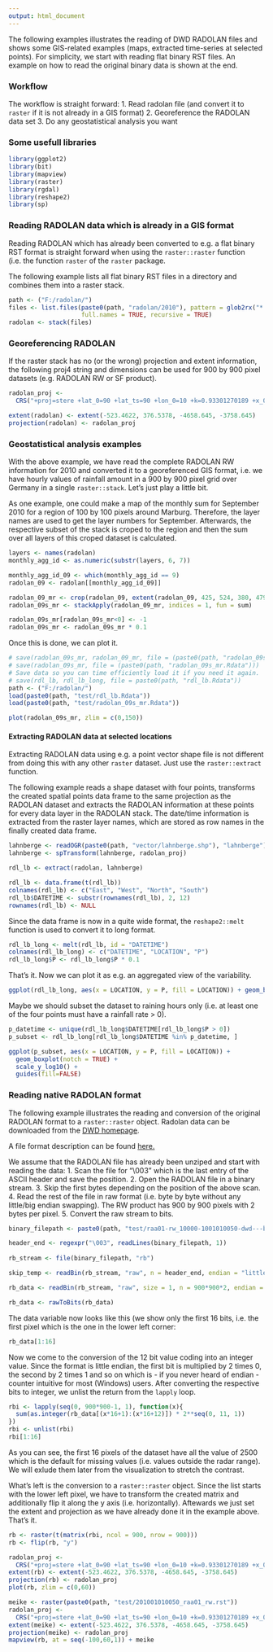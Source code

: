 ```yaml
---
output: html_document
---
```


The following examples illustrates the reading of DWD RADOLAN files and shows some GIS-related examples (maps, extracted time-series at selected points). For simplicity, we start with reading flat binary RST files.
An example on how to read the original binary data is shown at the end.

### Workflow

The workflow is straight forward:
1. Read radolan file (and convert it to ``raster`` if it is not already in a GIS format)
2. Georeference the RADOLAN data set
3. Do any geostatistical analysis you want

### Some usefull libraries
```r
library(ggplot2)
library(bit)
library(mapview)
library(raster)
library(rgdal)
library(reshape2)
library(sp)
```

### Reading RADOLAN data which is already in a GIS format
Reading RADOLAN which has already been converted to e.g. a flat binary RST format is straight forward when using the ``raster::raster`` function (i.e. the function ``raster`` of the ``raster`` package.

The following example lists all flat binary RST files in a directory and combines them into a raster stack.
```r
path <- ("F:/radolan/")
files <- list.files(paste0(path, "radolan/2010"), pattern = glob2rx("*.rst"), 
                    full.names = TRUE, recursive = TRUE)
radolan <- stack(files)
```

### Georeferencing RADOLAN
If the raster stack has no (or the wrong) projection and extent information, the following proj4 string and dimensions can be used for 900 by 900 pixel datasets (e.g. RADOLAN RW or SF product).
```r
radolan_proj <- 
  CRS("+proj=stere +lat_0=90 +lat_ts=90 +lon_0=10 +k=0.93301270189 +x_0=0 +y_0=0 +a=6370040 +b=6370040 +to_meter=1000 +no_defs")

extent(radolan) <- extent(-523.4622, 376.5378, -4658.645, -3758.645)
projection(radolan) <- radolan_proj
```


### Geostatistical analysis examples
With the above example, we have read the complete RADOLAN RW information for 2010 and converted it to a georeferenced GIS format, i.e. we have hourly values of rainfall amount in a 900 by 900 pixel grid over Germany in a single ``raster::stack``. Let's just play a little bit.

As one example, one could make a map of the monthly sum for September 2010 for a region of 100 by 100 pixels around Marburg. Therefore, the layer names are used to get the layer numbers for September. Afterwards, the respective subset of the stack is croped to the region and then the sum over all layers of this croped dataset is calculated.
```r
layers <- names(radolan)
monthly_agg_id <- as.numeric(substr(layers, 6, 7))

monthly_agg_id_09 <- which(monthly_agg_id == 9)
radolan_09 <- radolan[[monthly_agg_id_09]]

radolan_09_mr <- crop(radolan_09, extent(radolan_09, 425, 524, 380, 479))
radolan_09s_mr <- stackApply(radolan_09_mr, indices = 1, fun = sum)

radolan_09s_mr[radolan_09s_mr<0] <- -1
radolan_09s_mr <- radolan_09s_mr * 0.1
```

Once this is done, we can plot it.

```r
# save(radolan_09s_mr, radolan_09_mr, file = (paste0(path, "radolan_09s_mr.Rdata")))
# save(radolan_09s_mr, file = (paste0(path, "radolan_09s_mr.Rdata")))
# Save data so you can time efficiently load it if you need it again.
# save(rdl_lb, rdl_lb_long, file = paste0(path, "rdl_lb.Rdata"))
path <- ("F:/radolan/")
load(paste0(path, "test/rdl_lb.Rdata"))
load(paste0(path, "test/radolan_09s_mr.Rdata"))
```

```r
plot(radolan_09s_mr, zlim = c(0,150))
```


#### Extracting RADOLAN data at selected locations
Extracting RADOLAN data using e.g. a point vector shape file is not different from doing this with any other ``raster`` dataset. Just use the ``raster::extract`` function. 

The following example reads a shape dataset with four points, transforms the created spatial points data frame to the same projection as the RADOLAN dataset and extracts the RADOLAN information at these points for every data layer in the RADOLAN stack. The date/time information is extracted from the raster layer names, which are stored as row names in the finally created data frame.
```r
lahnberge <- readOGR(paste0(path, "vector/lahnberge.shp"), "lahnberge")
lahnberge <- spTransform(lahnberge, radolan_proj)

rdl_lb <- extract(radolan, lahnberge)

rdl_lb <- data.frame(t(rdl_lb))
colnames(rdl_lb) <- c("East", "West", "North", "South")
rdl_lb$DATETIME <- substr(rownames(rdl_lb), 2, 12)
rownames(rdl_lb) <- NULL
```

Since the data frame is now in a quite wide format, the ``reshape2::melt`` function is used to convert it to long format.
```r
rdl_lb_long <- melt(rdl_lb, id = "DATETIME")
colnames(rdl_lb_long) <- c("DATETIME", "LOCATION", "P")
rdl_lb_long$P <- rdl_lb_long$P * 0.1
```

That's it. Now we can plot it as e.g. an aggregated view of the variability.
```r
ggplot(rdl_lb_long, aes(x = LOCATION, y = P, fill = LOCATION)) + geom_boxplot()
```

Maybe we should subset the dataset to raining hours only (i.e. at least one of the four points
must have a rainfall rate > 0).
```r
p_datetime <- unique(rdl_lb_long$DATETIME[rdl_lb_long$P > 0])
p_subset <- rdl_lb_long[rdl_lb_long$DATETIME %in% p_datetime, ]

ggplot(p_subset, aes(x = LOCATION, y = P, fill = LOCATION)) + 
  geom_boxplot(notch = TRUE) + 
  scale_y_log10() + 
  guides(fill=FALSE)
```



### Reading native RADOLAN format
The following example illustrates the reading and conversion of the original RADOLAN format to a ``raster::raster`` object. Radolan data can be downloaded from the [DWD homepage](https://www.dwd.de/DE/leistungen/radolan/radolan_info/home_freie_radolan_kartendaten.html?lsbId=357710).

A file format description can be found [here.](ftp://ftp-cdc.dwd.de/pub/CDC/grids_germany/hourly/radolan/RADOLAN-RADVOR-OP-Kompositformat_2.2.2.pdf)

We assume that the RADOLAN file has already been unziped and start with reading the data:
1. Scan the file for "\003" which is the last entry of the ASCII header and save the position.
2. Open the RADOLAN file in a binary stream.
3. Skip the first bytes depending on the position of the above scan.
4. Read the rest of the file in raw format (i.e. byte by byte without any little/big endian swapping). The RW product has 900 by 900 pixels with 2 bytes per pixel.
5. Convert the raw stream to bits.
```r
binary_filepath <- paste0(path, "test/raa01-rw_10000-1001010050-dwd---bin")

header_end <- regexpr("\003", readLines(binary_filepath, 1))
                    
rb_stream <- file(binary_filepath, "rb")

skip_temp <- readBin(rb_stream, "raw", n = header_end, endian = "little")

rb_data <- readBin(rb_stream, "raw", size = 1, n = 900*900*2, endian = "big")

rb_data <- rawToBits(rb_data)
```

The data variable now looks like this (we show only the first 16 bits, i.e. the first pixel which is the one in the lower left corner:
```r
rb_data[1:16]
```

Now we come to the conversion of the 12 bit value coding into an integer value. Since the format is little endian, the first bit is multiplied by 2 times 0, the second by 2 times 1 and so on which is - if you never heard of endian - counter intuitive for most (Windows) users. After converting the respective bits to integer, we unlist the return from the ``lapply`` loop.
```r
rbi <- lapply(seq(0, 900*900-1, 1), function(x){
  sum(as.integer(rb_data[(x*16+1):(x*16+12)]) * 2**seq(0, 11, 1))
})
rbi <- unlist(rbi)
rbi[1:16]
```
As you can see, the first 16 pixels of the dataset have all the value of 2500 which is the default for missing values (i.e. values outside the radar range). We will exlude them later from the visualization to stretch the contrast.

What's left is the conversion to a ``raster::raster`` object. Since the list starts with the lower left pixel, we have to transform the created matrix and additionally flip it along the y axis (i.e. horizontally). Aftewards we just set the extent and projection as we have already done it in the example above. That's it.
```r
rb <- raster(t(matrix(rbi, ncol = 900, nrow = 900)))
rb <- flip(rb, "y")

radolan_proj <- 
  CRS("+proj=stere +lat_0=90 +lat_ts=90 +lon_0=10 +k=0.93301270189 +x_0=0 +y_0=0 +a=6370040 +b=6370040 +to_meter=1000 +no_defs")
extent(rb) <- extent(-523.4622, 376.5378, -4658.645, -3758.645)
projection(rb) <- radolan_proj
plot(rb, zlim = c(0,60))
```


```r
meike <- raster(paste0(path, "test/201001010050_raa01_rw.rst"))
radolan_proj <- 
  CRS("+proj=stere +lat_0=90 +lat_ts=90 +lon_0=10 +k=0.93301270189 +x_0=0 +y_0=0 +a=6370040 +b=6370040 +to_meter=1000 +no_defs")
extent(meike) <- extent(-523.4622, 376.5378, -4658.645, -3758.645)
projection(meike) <- radolan_proj
mapview(rb, at = seq(-100,60,1)) + meike
```

